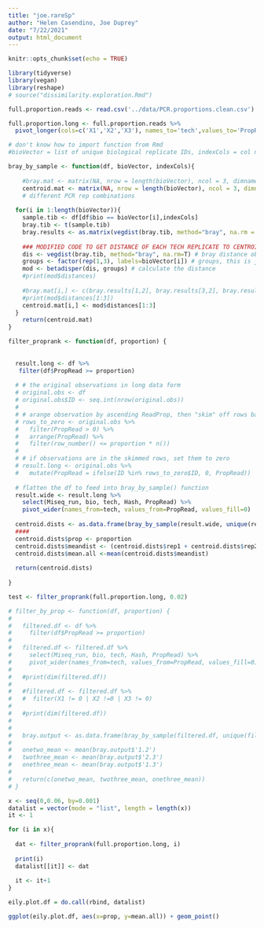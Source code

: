 ```yaml
---
title: "joe.rareSp"
author: "Helen Casendino, Joe Duprey"
date: "7/22/2021"
output: html_document
---
```


```r
knitr::opts_chunk$set(echo = TRUE)

library(tidyverse)
library(vegan)
library(reshape)
# source("dissimilarity.exploration.Rmd")
```


```r
full.proportion.reads <- read.csv('../data/PCR.proportions.clean.csv')
```

```r
full.proportion.long <- full.proportion.reads %>%
  pivot_longer(cols=c('X1','X2','X3'), names_to='tech',values_to='PropRead')
```

```r
# don't know how to import function from Rmd
#bioVector = list of unique biological replicate IDs, indexCols = col numbers of eDNA proportion values (by PCR #). df needs to have 3 columns corresponding to eDNA proportions of different PCR runs

bray_by_sample <- function(df, bioVector, indexCols){  
  
    #bray.mat <- matrix(NA, nrow = length(bioVector), ncol = 3, dimnames = list(bioVector, c(1.2,2.3,1.3)))
    centroid.mat <- matrix(NA, nrow = length(bioVector), ncol = 3, dimnames = list(bioVector, c('rep1','rep2','rep3')))
    # different PCR rep combinations
  
  for(i in 1:length(bioVector)){
    sample.tib <- df[df$bio == bioVector[i],indexCols]
    bray.tib <- t(sample.tib)
    bray.results <- as.matrix(vegdist(bray.tib, method="bray", na.rm = T))
    
    ### MODIFIED CODE TO GET DISTANCE OF EACH TECH REPLICATE TO CENTROID **needs review**
    dis <- vegdist(bray.tib, method="bray", na.rm=T) # bray distance object
    groups <- factor(rep(1,3), labels=bioVector[i]) # groups, this is just vector of 3 with the bio's name?
    mod <- betadisper(dis, groups) # calculate the distance 
    #print(mod$distances) 
    
    #bray.mat[i,] <- c(bray.results[1,2], bray.results[3,2], bray.results[1,3]) # PCR 1&2, 2&3, 1&3
    #print(mod$distances[1:3])
    centroid.mat[i,] <- mod$distances[1:3]
  }
    return(centroid.mat)
}

```

```r

filter_proprank <- function(df, proportion) {
  
  
  result.long <- df %>%
   filter(df$PropRead >= proportion) 
  
  # # the original observations in long data form 
  # original.obs <- df
  # original.obs$ID <- seq.int(nrow(original.obs))
  # 
  # # arange observation by ascending ReadProp, then "skim" off rows based on given prop
  # rows_to_zero <- original.obs %>%
  #   filter(PropRead > 0) %>% 
  #   arrange(PropRead) %>%
  #   filter(row_number() <= proportion * n())
  # 
  # # if observations are in the skimmed rows, set them to zero
  # result.long <- original.obs %>%
  #   mutate(PropRead = ifelse(ID %in% rows_to_zero$ID, 0, PropRead))
  
  # flatten the df to feed into bray_by_sample() function 
  result.wide <- result.long %>%
    select(Miseq_run, bio, tech, Hash, PropRead) %>%
    pivot_wider(names_from=tech, values_from=PropRead, values_fill=0) 
  
  centroid.dists <- as.data.frame(bray_by_sample(result.wide, unique(result.wide$bio), c(4:6)))
  ####
  centroid.dists$prop <- proportion
  centroid.dists$meandist <- (centroid.dists$rep1 + centroid.dists$rep2 + centroid.dists$rep3)/3
  centroid.dists$mean.all <-mean(centroid.dists$meandist)
    
  return(centroid.dists)
  
}

test <- filter_proprank(full.proportion.long, 0.02)
```

```r
# filter_by_prop <- function(df, proportion) {
#   
#   filtered.df <- df %>%
#     filter(df$PropRead >= proportion) 
#     
#   filtered.df <- filtered.df %>%  
#     select(Miseq_run, bio, tech, Hash, PropRead) %>%
#     pivot_wider(names_from=tech, values_from=PropRead, values_fill=0) 
#     
#   #print(dim(filtered.df))  
#   
#   #filtered.df <- filtered.df %>%  
#   #  filter(X1 != 0 | X2 !=0 | X3 != 0)
#   
#   #print(dim(filtered.df))  
#   
#   
#   bray.output <- as.data.frame(bray_by_sample(filtered.df, unique(filtered.df$bio), c(4:6)))
#   
#   onetwo_mean <- mean(bray.output$'1.2')
#   twothree_mean <- mean(bray.output$'2.3')
#   onethree_mean <- mean(bray.output$'1.3')
#   
#   return(c(onetwo_mean, twothree_mean, onethree_mean))
# }
```

```r

x <- seq(0,0.06, by=0.001)
datalist = vector(mode = "list", length = length(x))
it <- 1 

for (i in x){
  
  dat <- filter_proprank(full.proportion.long, i) 
  
  print(i)
  datalist[[it]] <- dat
  
  it <- it+1
}

eily.plot.df = do.call(rbind, datalist)
```

```r
ggplot(eily.plot.df, aes(x=prop, y=mean.all)) + geom_point()
```

